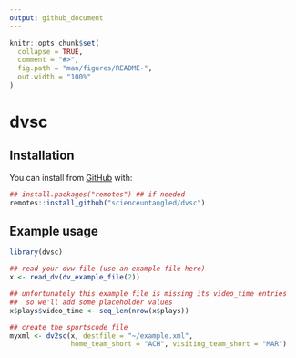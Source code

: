```yaml
---
output: github_document
---
```


<!-- README.md is generated from README.Rmd. Please edit that file -->

```r
knitr::opts_chunk$set(
  collapse = TRUE,
  comment = "#>",
  fig.path = "man/figures/README-",
  out.width = "100%"
)
```

# dvsc

<!-- badges: start -->
<!-- badges: end -->

## Installation

You can install from [GitHub](https://github.com/) with:

```r
## install.packages("remotes") ## if needed
remotes::install_github("scienceuntangled/dvsc")

```

## Example usage

```r
library(dvsc)

## read your dvw file (use an example file here)
x <- read_dv(dv_example_file(2))

## unfortunately this example file is missing its video_time entries
##  so we'll add some placeholder values
x$plays$video_time <- seq_len(nrow(x$plays))

## create the sportscode file
myxml <- dv2sc(x, destfile = "~/example.xml",
               home_team_short = "ACH", visiting_team_short = "MAR")

```


